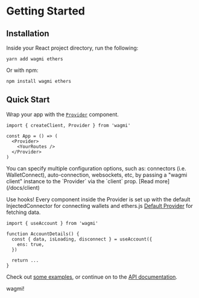 
# Getting Started

## Installation

Inside your React project directory, run the following:

```plaintext
yarn add wagmi ethers
```

Or with npm:

```plaintext
npm install wagmi ethers
```

## Quick Start

Wrap your app with the [`Provider`](TODO) component.

```tsx
import { createClient, Provider } from 'wagmi'

const App = () => (
  <Provider>
    <YourRoutes />
  </Provider>
)
```

<Callout>
  You can specify multiple configuration options, such as: connectors (i.e.
  WalletConnect), auto-connection, websockets, etc, by passing a "wagmi client"
  instance to the `Provider` via the `client` prop. [Read more](/docs/client)
</Callout>

Use hooks! Every component inside the Provider is set up with the default InjectedConnector for connecting wallets and ethers.js [Default Provider](https://docs.ethers.io/v5/api/providers/#providers-getDefaultProvider) for fetching data.

```tsx
import { useAccount } from 'wagmi'

function AccountDetails() {
  const { data, isLoading, disconnect } = useAccount({
    ens: true,
  })

  return ...
}
```

Check out [some examples](/examples/connect-wallet), or continue on to the [API documentation](/docs/provider).

wagmi!
